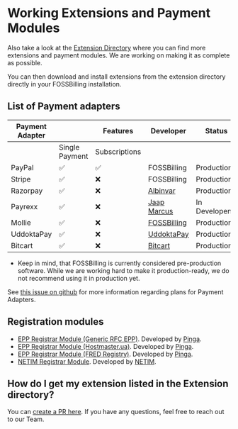 # Working Extensions and Payment Modules

Also take a look at the [Extension Directory](https://extensions.fossbilling.org/) where you can find more extensions and payment modules.
We are working on making it as complete as possible.

You can then download and install extensions from the extension directory directly in your FOSSBilling installation.

## List of Payment adapters

| **Payment Adapter** |                | **Features** | **Developer**                                                | **Status**   |
| ------------------- | -------------- | ------------ | ------------------------------------------------------------ | ------------ |
|                     | Single Payment | Subscriptions |                                                              |              |
| PayPal              | ✅              | ✅         | FOSSBilling                                                  | Production\* |
| Stripe              | ✅              | ❌         | FOSSBilling                                                  | Production\* |
| Razorpay            | ✅              | ❌         | [Albinvar](https://github.com/albinvar/Razorpay-FOSSBilling) | Production\*    |
| Payrexx             | ✅              | ❌         | [Jaap Marcus](https://github.com/jaapmarcus/payrexx)         | In Developent          |
| Mollie              | ✅              | ❌         | [FOSSBilling](https://github.com/FOSSBilling/Mollie)         | Production\*          |
| UddoktaPay          | ✅              | ❌         | [UddoktaPay](https://github.com/UddoktaPay/FOSSBilling)      | Production\* |
| Bitcart             | ✅              | ❌         | [Bitcart](https://github.com/bitcart/bitcart-fossbilling)    | Production\* |

* Keep in mind, that FOSSBilling is currently considered pre-production software. While we are working hard to make it production-ready, we do not recommend using it in production yet.

See [this issue on github](https://github.com/FOSSBilling/FOSSBilling/issues/1360) for more information regarding plans for Payment Adapters.

## Registration modules
* [EPP Registrar Module (Generic RFC EPP)](https://github.com/getpinga/fossbilling-epp-rfc). Developed by [Pinga](https://github.com/getpinga).
* [EPP Registrar Module (Hostmaster.ua)](https://github.com/getpinga/fossbilling-epp-ua). Developed by [Pinga](https://github.com/getpinga).
* [EPP Registrar Module (FRED Registry)](https://github.com/getpinga/fossbilling-epp-fred). Developed by [Pinga](https://github.com/getpinga).
* [NETIM Registrar Module](https://github.com/netim-com/fossbilling-registrar-module). Developed by [NETIM](https://github.com/netim-com).

## How do I get my extension listed in the Extension directory?
You can [create a PR here](https://github.com/FOSSBilling/extension-directory). 
If you have any questions, feel free to reach out to our Team.
